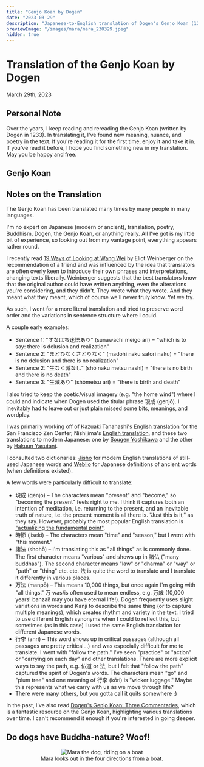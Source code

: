 ```yaml
---
title: "Genjo Koan by Dogen"
date: "2023-03-29"
description: "Japanese-to-English translation of Dogen's Genjo Koan (1233)."
previewImage: "/images/mara/mara_230329.jpeg"
hidden: true
---
```



# Translation of the Genjo Koan by Dogen

<time dateTime={date} className="muted italic">
  March 29th, 2023
</time>

## Personal Note

Over the years, I keep reading and rereading the Genjo Koan (written by Dogen in 1233). In translating it, I've found new meaning, nuance, and poetry in the text. If you're reading it for the first time, enjoy it and take it in. If you've read it before, I hope you find something new in my translation. May you be happy and free.

## Genjo Koan

<GenjoKoanText />

## Notes on the Translation

The Genjo Koan has been translated many times by many people in many languages.

I'm no expert on Japanese (modern or ancient), translation, poetry, Buddhism, Dogen, the Genjo Koan, or anything really. All I've got is my little bit of experience, so looking out from my vantage point, everything appears rather round.

I recently read [19 Ways of Looking at Wang Wei](https://www.amazon.com/Nineteen-Ways-Looking-Wang-More/dp/0811226204) by Eliot Weinberger on the recommendation of a friend and was influenced by the idea that translators are often overly keen to introduce their own phrases and interpretations, changing texts liberally. Weinberger suggests that the best translators know that the original author could have written anything, even the alterations you're considering, and they didn't. They wrote what they wrote. And they meant what they meant, which of course we'll never truly know. Yet we try.

As such, I went for a more literal translation and tried to preserve word order and the variations in sentence structure where I could.

A couple early examples:

- Sentence 1: "すなはち迷悟あり" (sunawachi meigo ari) = "which is to say: there is delusion and realization"
- Sentence 2: "まどひなくさとりなく" (madohi naku satori naku) = "there is no delusion and there is no realization"
- Sentence 2: "生なく滅なし" (shō naku metsu nashi) = "there is no birth and there is no death"
- Sentence 3: "生滅あり" (shōmetsu ari) = "there is birth and death"

I also tried to keep the poetic/visual imagery (e.g. "the home wind") where I could and indicate when Dogen used the titular phrase 現成 (genjō). I inevitably had to leave out or just plain missed some bits, meanings, and wordplay.

I was primarily working off of Kazuaki Tanahashi's [English translation](https://www.sfzc.org/files/daily_sutras_Genjo_Koan) for the San Francisco Zen Center, Nishijima's [English translation](http://www.cuke.com/pdf-2015/sutra-studies/Genjo%20Koan%20in%20Japanese%20and%20English.pdf), and these two translations to modern Japanese: one by [Sougen Yoshikawa](http://www.dogen-shobogenzo.com/genjyokoan1.html) and the other by [Hakuun Yasutani](https://www.sets.ne.jp/~zenhomepage/genzyoukouan.htm).

I consulted two dictionaries: [Jisho](https://jisho.org/) for modern English translations of still-used Japanese words and [Weblio](https://kobun.weblio.jp/) for Japanese definitions of ancient words (when definitions existed).

A few words were particularly difficult to translate:

- 現成 (genjō) – The characters mean "present" and "become," so "becoming the present" feels right to me. I think it captures both an intention of meditation, i.e. returning to the present, and an inevitable truth of nature, i.e. the present moment is all there is. "Just this is it," as they say. However, probably the most popular English translation is ["actualizing the fundamental point"](https://en.wikipedia.org/wiki/Genj%C5%8Dk%C5%8Dan).
- 時節 (jiseki) – The characters mean "time" and "season," but I went with "this moment."
- 諸法 (shohō) – I'm translating this as "all things" as is commonly done. The first character means "various" and shows up in 諸仏 ("many buddhas"). The second character means "law" or "dharma" or "way" or "path" or "thing" etc. etc. 法 is quite the word to translate and I translate it differently in various places.
- 万法 (manpō) – This means 10,000 things, but once again I'm going with "all things." 万 was/is often used to mean endless, e.g. 万歳 (10,000 years! banzai! may you have eternal life!). Dogen frequently uses slight variations in words and Kanji to describe the same thing (or to capture multiple meanings), which creates rhythm and variety in the text. I tried to use different English synonyms when I could to reflect this, but sometimes (as in this case) I used the same English translation for different Japanese words.
- 行李 (anri) – This word shows up in critical passages (although all passages are pretty critical...) and was especially difficult for me to translate. I went with "follow the path." I've seen "practice" or "action" or "carrying on each day" and other translations. There are more explicit ways to say the path, e.g. 仏道 or 法, but I felt that "follow the path" captured the spirit of Dogen's words. The characters mean "go" and "plum tree" and one meaning of 行李 (kōri) is "wicker luggage." Maybe this represents what we carry with us as we move through life?
- There were many others, but you gotta call it quits somewhere ;)

In the past, I've also read [Dogen's Genjo Koan: Three Commentaries](https://www.amazon.com/Dogens-Genjo-Koan-Three-Commentaries/dp/1582438277/), which is a fantastic resource on the Genjo Koan, highlighting various translations over time. I can't recommend it enough if you're interested in going deeper.

## Do dogs have Buddha-nature? Woof!

<figure align="center">
  <Image
    src="/images/mara/mara_230329.jpeg"
    className="mx-auto"
    alt="Mara the dog, riding on a boat"
    width={400}
    height={400}
  />
  <figcaption>Mara looks out in the four directions from a boat.</figcaption>
</figure>
